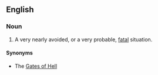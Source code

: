 ==English==

===Noun===
{{en-noun|-|sg=[[jaws]] [[of]] [[death]]}}

# {{poetic|figuratively|cliche}} A very nearly avoided, or a very probable, [[fatal]] situation.

====Synonyms====
* The [[Gates of Hell]]